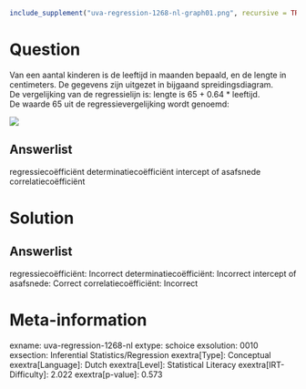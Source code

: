 ```r
include_supplement("uva-regression-1268-nl-graph01.png", recursive = TRUE)
```

Question
========

Van een aantal kinderen is de leeftijd in maanden bepaald, en de lengte
in centimeters. De gegevens zijn uitgezet in bijgaand
spreidingsdiagram.\
De vergelijking van de regressielijn is: lengte is 65 + 0.64 \*
leeftijd.\
De waarde 65 uit de regressievergelijking wordt genoemd:

![](uva-regression-1268-nl-graph01.png)

Answerlist
----------

regressiecoëfficiënt
determinatiecoëfficiënt
intercept of asafsnede
correlatiecoëfficiënt

Solution
========

Answerlist
----------

regressiecoëfficiënt: Incorrect
determinatiecoëfficiënt: Incorrect
intercept of asafsnede: Correct
correlatiecoëfficiënt: Incorrect

Meta-information
================
exname: uva-regression-1268-nl
extype: schoice
exsolution: 0010
exsection: Inferential Statistics/Regression
exextra[Type]: Conceptual
exextra[Language]: Dutch
exextra[Level]: Statistical Literacy
exextra[IRT-Difficulty]: 2.022
exextra[p-value]: 0.573
